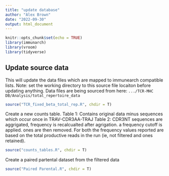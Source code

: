 ```yaml
---
title: "update database"
author: "Alex Brown"
date: "2022-09-30"
output: html_document
---
```


```r
knitr::opts_chunk$set(echo = TRUE)
library(immunarch)
library(vroom)
library(tidyverse)
```

## Update source data

This will update the data files which are mapped to immunearch compatible lists. Note: set the working directory to this source file locaiton before updating anything. Data files are being sourced from here: `.../TCR-MHC DB/Analysis/total_repertoire_data`

```r
source("TCR_fixed_beta_total_rep.R", chdir = T)
```

<!-- This will re-update the paired combinations files. These files take non-redundant combinations of sequencing runs and combine the samples. to create a simulated "2x mice per sample" run. Or in some instances two animals had their T cells pooled and sorted and sequenced together. These files are generated here: `.../TCR-MHC DB/1vs2 mice per sample/2 per sample/Two_mice_per_sample_combinations.R` The files are converted into an immunearch compatible format and loaded into R here: `.../TCR-MHC DB/Analysis/paired combinations ImmunArch` -->

<!-- ```{r Update.paired_combinations} -->
<!-- source("TCR_fixed_beta_paired_combinations.R", chdir = T) -->
<!-- ``` -->

<!-- Load in simulated cross data. This data is similar to the paired combinations data but it randomly removes 1/2 of the sequences to create samples which look like 1x mouse per sample. This data does not seem to be as useful as the paired combinations data. But we can still load it in. The data is source from here: `.../TCR-MHC DB/Analysis/simulated cross CD4 ImmunArch` -->

<!-- ```{r Update.simulated_cross_combinations} -->
<!-- source("TCR_fixed_beta_simulated_cross_import.R", chdir = T) -->
<!-- ``` -->

<!-- Next we will generate a new counts matrix of the repertoire datasets. -->

<!-- ```{r Update.counts.matrix} -->
<!-- source("Counts.matrix.update.R", chdir = T) -->
<!-- ``` -->

<!-- Next we will use this counts matrix data to subset the F1 and tetraparental data which has F1 unique clones and or tetraparental unique clones. -->

<!-- ```{r Remove.F1.Tetraparental.Unique.clones} -->
<!-- source("Remove.F1.Tetraparental.Unique.clones.R", chdir = T) -->
<!-- ``` -->

<!-- Generate a new counts matrix for the paired+tetraparental+F1 sample CD4 data which then can be used to plot the total number of sequences per group/haplotype. Note that this specific matrix uses sequences which exclude sequences unique to F1 and sequences unique to the tetraparental group to make this count of total unique clonotypes per haplotype group. -->

<!-- ```{r Update.counts.matrix.part2} -->
<!-- source("Counts.matrix.update.part2.R", chdir = T) -->
<!-- ``` -->

<!-- Remove low frequency sequences below 5e-06 in each repertoire -->

<!-- ```{r remove_low_freq_sequences} -->
<!-- source("remove low frequency sequences.R", chdir  = T) -->
<!-- ``` -->

Create a new counts table.
Table 1: Contains original data minus sequences which occur once in TRAV-CDR3AA-TRAJ
Table 2: CDR3NT sequences are aggrigated, frequency is recalcualted after agrigation. a frequency cutoff is applied. ones are then removed.
For both the frequency values reported are based on the total productive reads in the run (ie, not filtered and ones retained).
```r
source("counts_tables.R", chdir = T)
```

Create a paired partental dataset from the filtered data
```r
source("Paired Parental.R", chdir = T)
```


